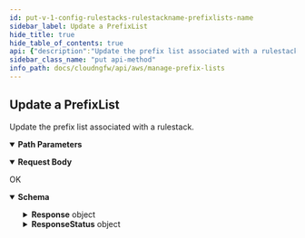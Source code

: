 ```yaml
---
id: put-v-1-config-rulestacks-rulestackname-prefixlists-name
sidebar_label: Update a PrefixList
hide_title: true
hide_table_of_contents: true
api: {"description":"Update the prefix list associated with a rulestack.\n","operationId":"put-v1-config-rulestacks-rulestackname-prefixlists-name","parameters":[{"description":"The name of the rulestack.\n","in":"path","name":"rulestackname","required":true,"schema":{"type":"string"}},{"description":"The name of the prefix list.\n","in":"path","name":"name","required":true,"schema":{"type":"string"}}],"requestBody":{"content":{"application/json":{"schema":{"additionalProperties":false,"properties":{"AuditComment":{"description":"The prefix list audit remarks.\n","maxLength":512,"title":"Auditcomment","type":"string"},"Description":{"description":"A description of the prefix list.\n","maxLength":512,"title":"Description","type":"string"},"PrefixList":{"description":"The prefix list details. \n","items":{"type":"string"},"title":"Prefixlist","type":"array"},"UpdateToken":{"description":"Refresh token.\n","title":"Updatetoken","type":"string"}},"required":["PrefixList"],"title":"UpdatePrefixListRequest","type":"object"}}}},"responses":{"200":{"content":{"application/json":{"schema":{"additionalProperties":false,"properties":{"Response":{"description":"The API call response.\n","additionalProperties":false,"properties":{"Name":{"description":"Name of the prefix list.    \n","title":"Name","type":"string"},"PrefixListEntry":{"description":"The prefix list entry.\n","additionalProperties":false,"properties":{"AuditComment":{"description":"Audit remarks.    \n","title":"Auditcomment","type":"string"},"Description":{"description":"The prefix list description. \n","title":"Description","type":"string"},"PrefixList":{"description":"Prefix list.    \n","items":{"type":"string"},"title":"Prefixlist","type":"array"},"UpdateToken":{"default":"1","description":"Refresh token.\n","title":"Updatetoken","type":"string"}},"required":["PrefixList"],"title":"PrefixListDetails","type":"object"},"RuleStackName":{"description":"Name of the rulestack. \n","title":"Rulestackname","type":"string"}},"title":"ResponseData","type":"object"},"ResponseStatus":{"description":"The API call response status.\n","additionalProperties":false,"properties":{"ErrorCode":{"default":0,"description":"Default value of a successful response is 0. Any other number indicates an error code.  \n\n400—HTTP bad request\n* InvalidRequestException—Operation failed due to invalid request. For example, unsupported parameter name or value in the request.\n* LimitExceededException—Operation failed due to violation in limit settings.\n* ResourceNotFoundException—Unable to locate a resource using the parameters you provided.\n* ThrottlingException—Operation failed due to throttling limitations.\n* AccessDeniedException—You do not have sufficient access to perform this action.\n\n500—Bad request \n* InternalServerError—Your request is valid but Cloud NGFW could not perform the operation due to a system issue.\n* InsufficientCapacityException—AWS currently does not have enough capacity to fulfill your request.\n","title":"Errorcode","type":"integer"},"Reason":{"description":"The error description.\n","title":"Reason","type":"string"}},"title":"Result","type":"object"}},"title":"UpdatePrefixListResponse","type":"object"}}},"description":"OK"}},"tags":["ManagePrefixLists"],"method":"put","path":"/v1/config/rulestacks/{rulestackname}/prefixlists/{name}","servers":[{"url":"https://api.us-east-1.aws.cloudngfw.paloaltonetworks.com"}],"jsonRequestBodyExample":{"AuditComment":"string","Description":"string","PrefixList":["string"],"UpdateToken":"string"},"info":{"contact":{},"description":"A prefix list allows you to group specific IP addresses that require the same policy enforcement. A prefix list can contain one or more IP addresses or IP netmask in CIDR notation.\n","title":"Manage Prefix Lists","version":"1.0.0"},"postman":{"name":"Update a PrefixList","description":{"content":"Update the prefix list associated with a rulestack.\n","type":"text/plain"},"url":{"path":["v1","config","rulestacks",":rulestackname","prefixlists",":name"],"host":["{{baseUrl}}"],"query":[],"variable":[{"disabled":false,"description":{"content":"(Required) The name of the rulestack.\n","type":"text/plain"},"type":"any","value":"","key":"rulestackname"},{"disabled":false,"description":{"content":"(Required) The name of the prefix list.\n","type":"text/plain"},"type":"any","value":"","key":"name"}]},"header":[{"key":"Content-Type","value":"application/json"},{"key":"Accept","value":"application/json"}],"method":"PUT","body":{"mode":"raw","raw":"\"\"","options":{"raw":{"language":"json"}}}}}
sidebar_class_name: "put api-method"
info_path: docs/cloudngfw/api/aws/manage-prefix-lists
---
```



## Update a PrefixList



Update the prefix list associated with a rulestack.


<details style={{"marginBottom":"1rem"}} data-collapsed={false} open={true}><summary style={{}}><strong>Path Parameters</strong></summary><div><ul><ParamsItem className={"paramsItem"} param={{"description":"The name of the rulestack.\n","in":"path","name":"rulestackname","required":true,"schema":{"type":"string"}}}></ParamsItem><ParamsItem className={"paramsItem"} param={{"description":"The name of the prefix list.\n","in":"path","name":"name","required":true,"schema":{"type":"string"}}}></ParamsItem></ul></div></details><MimeTabs><TabItem label={"application/json"} value={"application/json-schema"}><details style={{}} data-collapsed={false} open={true}><summary style={{"textAlign":"left"}}><strong>Request Body</strong></summary><div style={{"textAlign":"left","marginLeft":"1rem"}}></div><ul style={{"marginLeft":"1rem"}}><SchemaItem collapsible={false} name={"AuditComment"} required={false} schemaDescription={"The prefix list audit remarks.\n"} schemaName={"Auditcomment"} qualifierMessage={"**Possible values:** `<= 512 characters`"} defaultValue={undefined}></SchemaItem><SchemaItem collapsible={false} name={"Description"} required={false} schemaDescription={"A description of the prefix list.\n"} schemaName={"Description"} qualifierMessage={"**Possible values:** `<= 512 characters`"} defaultValue={undefined}></SchemaItem><SchemaItem collapsible={false} name={"PrefixList"} required={true} schemaDescription={"The prefix list details. \n"} schemaName={"string[]"} qualifierMessage={undefined} defaultValue={undefined}></SchemaItem><SchemaItem collapsible={false} name={"UpdateToken"} required={false} schemaDescription={"Refresh token.\n"} schemaName={"Updatetoken"} qualifierMessage={undefined} defaultValue={undefined}></SchemaItem></ul></details></TabItem></MimeTabs><div><ApiTabs><TabItem label={"200"} value={"200"}><div>

OK

</div><div><MimeTabs groupId={"mime-type"}><TabItem label={"application/json"} value={"application/json"}><SchemaTabs groupId={"schema-tabs"}><TabTtem label={"Schema"} value={"Schema"}><details style={{}} data-collapsed={false} open={true}><summary style={{"textAlign":"left"}}><strong>Schema</strong></summary><div style={{"textAlign":"left","marginLeft":"1rem"}}></div><ul style={{"marginLeft":"1rem"}}><SchemaItem collapsible={true} className={"schemaItem"}><details style={{}}><summary style={{}}><strong>Response</strong><span style={{"opacity":"0.6"}}> object</span></summary><div style={{"marginLeft":"1rem"}}><div style={{"marginTop":".5rem","marginBottom":".5rem"}}>

The API call response.


</div><SchemaItem collapsible={false} name={"Name"} required={false} schemaDescription={"Name of the prefix list.    \n"} schemaName={"Name"} qualifierMessage={undefined} defaultValue={undefined}></SchemaItem><SchemaItem collapsible={true} className={"schemaItem"}><details style={{}}><summary style={{}}><strong>PrefixListEntry</strong><span style={{"opacity":"0.6"}}> object</span></summary><div style={{"marginLeft":"1rem"}}><div style={{"marginTop":".5rem","marginBottom":".5rem"}}>

The prefix list entry.


</div><SchemaItem collapsible={false} name={"AuditComment"} required={false} schemaDescription={"Audit remarks.    \n"} schemaName={"Auditcomment"} qualifierMessage={undefined} defaultValue={undefined}></SchemaItem><SchemaItem collapsible={false} name={"Description"} required={false} schemaDescription={"The prefix list description. \n"} schemaName={"Description"} qualifierMessage={undefined} defaultValue={undefined}></SchemaItem><SchemaItem collapsible={false} name={"PrefixList"} required={false} schemaDescription={"Prefix list.    \n"} schemaName={"string[]"} qualifierMessage={undefined} defaultValue={undefined}></SchemaItem><SchemaItem collapsible={false} name={"UpdateToken"} required={false} schemaDescription={"Refresh token.\n"} schemaName={"Updatetoken"} qualifierMessage={undefined} defaultValue={"1"}></SchemaItem></div></details></SchemaItem><SchemaItem collapsible={false} name={"RuleStackName"} required={false} schemaDescription={"Name of the rulestack. \n"} schemaName={"Rulestackname"} qualifierMessage={undefined} defaultValue={undefined}></SchemaItem></div></details></SchemaItem><SchemaItem collapsible={true} className={"schemaItem"}><details style={{}}><summary style={{}}><strong>ResponseStatus</strong><span style={{"opacity":"0.6"}}> object</span></summary><div style={{"marginLeft":"1rem"}}><div style={{"marginTop":".5rem","marginBottom":".5rem"}}>

The API call response status.


</div><SchemaItem collapsible={false} name={"ErrorCode"} required={false} schemaDescription={"Default value of a successful response is 0. Any other number indicates an error code.  \n\n400—HTTP bad request\n* InvalidRequestException—Operation failed due to invalid request. For example, unsupported parameter name or value in the request.\n* LimitExceededException—Operation failed due to violation in limit settings.\n* ResourceNotFoundException—Unable to locate a resource using the parameters you provided.\n* ThrottlingException—Operation failed due to throttling limitations.\n* AccessDeniedException—You do not have sufficient access to perform this action.\n\n500—Bad request \n* InternalServerError—Your request is valid but Cloud NGFW could not perform the operation due to a system issue.\n* InsufficientCapacityException—AWS currently does not have enough capacity to fulfill your request.\n"} schemaName={"Errorcode"} qualifierMessage={undefined} defaultValue={0}></SchemaItem><SchemaItem collapsible={false} name={"Reason"} required={false} schemaDescription={"The error description.\n"} schemaName={"Reason"} qualifierMessage={undefined} defaultValue={undefined}></SchemaItem></div></details></SchemaItem></ul></details></TabTtem></SchemaTabs></TabItem></MimeTabs></div></TabItem></ApiTabs></div>
      